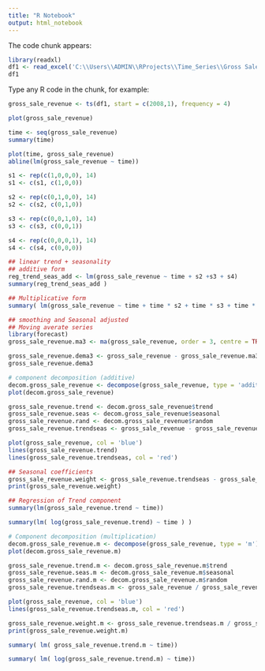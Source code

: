 ```yaml
---
title: "R Notebook"
output: html_notebook
---
```

The code chunk appears:
```r
library(readxl)
df1 <- read_excel('C:\\Users\\ADMIN\\RProjects\\Time_Series\\Gross Sale Revenues - HSG.xlsx')
df1
```

Type any R code in the chunk, for example:
```r
gross_sale_revenue <- ts(df1, start = c(2008,1), frequency = 4)
```
```r
plot(gross_sale_revenue)
```
```r
time <- seq(gross_sale_revenue)
summary(time)
```
```r
plot(time, gross_sale_revenue)
abline(lm(gross_sale_revenue ~ time))
```
```r
s1 <- rep(c(1,0,0,0), 14)
s1 <- c(s1, c(1,0,0))

s2 <- rep(c(0,1,0,0), 14)
s2 <- c(s2, c(0,1,0))

s3 <- rep(c(0,0,1,0), 14)
s3 <- c(s3, c(0,0,1))

s4 <- rep(c(0,0,0,1), 14)
s4 <- c(s4, c(0,0,0))
```

```r
## linear trend + seasonality
## additive form
reg_trend_seas_add <- lm(gross_sale_revenue ~ time + s2 +s3 + s4)
summary(reg_trend_seas_add )
```
```r
## Multiplicative form
summary( lm(gross_sale_revenue ~ time + time * s2 + time * s3 + time * s4) )
```
```r
## smoothing and Seasonal adjusted
## Moving averate series
library(forecast)
gross_sale_revenue.ma3 <- ma(gross_sale_revenue, order = 3, centre = TRUE)
```
```r
gross_sale_revenue.dema3 <- gross_sale_revenue - gross_sale_revenue.ma3
gross_sale_revenue.dema3
```
```r
# component decomposition (additive)
decom.gross_sale_revenue <- decompose(gross_sale_revenue, type = 'additive')
plot(decom.gross_sale_revenue)
```
```r
gross_sale_revenue.trend <- decom.gross_sale_revenue$trend
gross_sale_revenue.seas <- decom.gross_sale_revenue$seasonal
gross_sale_revenue.rand <- decom.gross_sale_revenue$random
gross_sale_revenue.trendseas <- gross_sale_revenue - gross_sale_revenue.rand  # trend + seasonality
```
```r
plot(gross_sale_revenue, col = 'blue')
lines(gross_sale_revenue.trend)
lines(gross_sale_revenue.trendseas, col = 'red')
```
```r
## Seasonal coefficients
gross_sale_revenue.weight <- gross_sale_revenue.trendseas - gross_sale_revenue.trend
print(gross_sale_revenue.weight)
```
```r
## Regression of Trend component
summary(lm(gross_sale_revenue.trend ~ time))
```
```r
summary(lm( log(gross_sale_revenue.trend) ~ time ) )
```
```r
# Component decomposition (multiplication)
decom.gross_sale_revenue.m <- decompose(gross_sale_revenue, type = 'm')
plot(decom.gross_sale_revenue.m)
```
```r
gross_sale_revenue.trend.m <- decom.gross_sale_revenue.m$trend
gross_sale_revenue.seas.m <- decom.gross_sale_revenue.m$seasonal
gross_sale_revenue.rand.m <- decom.gross_sale_revenue.m$random
gross_sale_revenue.trendseas.m <- gross_sale_revenue / gross_sale_revenue.rand.m  # trend + seasonality
```
```r
plot(gross_sale_revenue, col = 'blue')
lines(gross_sale_revenue.trendseas.m, col = 'red')
```
```r
gross_sale_revenue.weight.m <- gross_sale_revenue.trendseas.m / gross_sale_revenue.trend.m
print(gross_sale_revenue.weight.m)
```
```r
summary( lm( gross_sale_revenue.trend.m ~ time))
```
```r
summary( lm( log(gross_sale_revenue.trend.m) ~ time))
```

